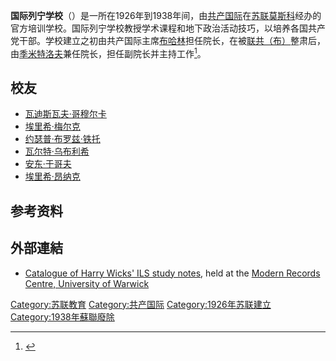 '''国际列宁学校'''（{{lang-ru|Международная ленинская школа}}）是一所在1926年到1938年间，由[[共产国际|共产国际]]在[[苏联|苏联]][[莫斯科|莫斯科]]经办的官方培训学校。国际列宁学校教授学术课程和地下政治活动技巧，以培养各国共产党干部。学校建立之初由共产国际主席[[布哈林|布哈林]]担任院长，在被[[联共（布）|联共（布）]]整肃后，由[[季米特洛夫|季米特洛夫]]兼任院长，{{link-ru|基萨诺娃|Кирсанова, Клавдия Ивановна}}担任副院长并主持工作<ref>{{cite web |url=http://dangshi.people.com.cn/GB/144956/12194926.html |title=二十世纪三十年代中共党员留学苏联述论 (3) |author=张泽宇 |publisher=中国共产党新闻网 |date=2010-07-20 |accessdate=2013-10-13 |archive-date=2013-10-16 |archive-url=https://web.archive.org/web/20131016121928/http://dangshi.people.com.cn/GB/144956/12194926.html |dead-url=no }}</ref>。

==校友==
{{seealso|分类:国际列宁学校校友}}
*[[瓦迪斯瓦夫·哥穆尔卡|瓦迪斯瓦夫·哥穆尔卡]]
*[[埃里希·梅尔克|埃里希·梅尔克]]
*[[约瑟普·布罗兹·铁托|约瑟普·布罗兹·铁托]]
*[[瓦尔特·乌布利希|瓦尔特·乌布利希]]
*[[安东·于哥夫|安东·于哥夫]]
*[[埃里希·昂纳克|埃里希·昂纳克]]

==参考资料==
{{reflist}}

==外部連結==
*[https://mrc.epexio.com/records/WIC/3 Catalogue of Harry Wicks' ILS study notes], held at the [[Modern_Records_Centre,_University_of_Warwick|Modern Records Centre, University of Warwick]]

[[Category:苏联教育|Category:苏联教育]]
[[Category:共产国际|Category:共产国际]]
[[Category:1926年苏联建立|Category:1926年苏联建立]]
[[Category:1938年蘇聯廢除|Category:1938年蘇聯廢除]]